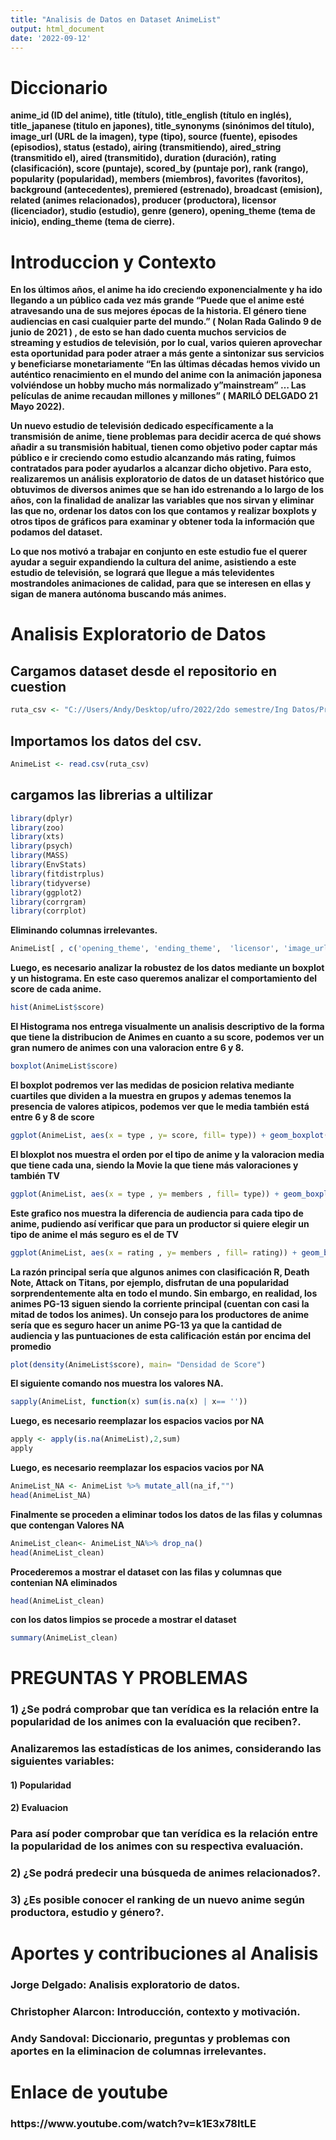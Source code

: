 ```yaml
---
title: "Analisis de Datos en Dataset AnimeList"
output: html_document
date: '2022-09-12'
---
```


# Diccionario 

**anime_id (ID del anime), title (título), title_english (título en inglés), title_japanese (titulo en japones), title_synonyms (sinónimos del título), image_url (URL de la imagen), type (tipo), source (fuente), episodes (episodios), status (estado), airing (transmitiendo), aired_string (transmitido el), aired (transmitido), duration (duración), rating (clasificación), score (puntaje), scored_by (puntaje por), rank (rango), popularity (popularidad), members (miembros), favorites (favoritos), background (antecedentes), premiered (estrenado), broadcast (emision), related (animes relacionados), producer (productora), licensor (licenciador), studio (estudio), genre (genero), opening_theme (tema de inicio), ending_theme (tema de cierre).**

# Introduccion y Contexto 

**En los últimos años, el anime ha ido creciendo exponencialmente y ha ido llegando a un público cada vez más grande “Puede que el anime esté atravesando una de sus mejores épocas de la historia. El género tiene audiencias en casi cualquier parte del mundo.” ( Nolan Rada Galindo 9 de junio de 2021 ) , de esto se han dado cuenta muchos servicios de streaming y estudios de televisión, por lo cual, varios quieren aprovechar esta oportunidad para poder atraer a más gente a sintonizar sus servicios y beneficiarse monetariamente “En las últimas décadas hemos vivido un auténtico renacimiento en el mundo del anime con la animación japonesa volviéndose un hobby mucho más normalizado y "mainstream" … Las películas de anime recaudan millones y millones” ( MARILÓ DELGADO 21 Mayo 2022).** 

**Un nuevo estudio de televisión dedicado específicamente a la transmisión de anime, tiene problemas para decidir acerca de qué shows añadir a su transmisión habitual, tienen como objetivo poder captar más público e ir creciendo como estudio alcanzando más rating, fuimos contratados para poder ayudarlos a alcanzar dicho objetivo. Para esto, realizaremos un análisis exploratorio de datos de un dataset histórico que obtuvimos de diversos animes que se han ido estrenando a lo largo de los años, con la finalidad de analizar las variables que nos sirvan y eliminar las que no, ordenar los datos con los que contamos y realizar boxplots y otros tipos de gráficos para examinar y obtener toda la información que podamos del dataset.** 

**Lo que nos motivó a trabajar en conjunto en este estudio fue el querer ayudar a seguir expandiendo la cultura del anime, asistiendo a este estudio de televisión, se logrará que llegue a más televidentes mostrandoles animaciones de calidad, para que se interesen en ellas y sigan de manera autónoma buscando más animes.**

# Analisis Exploratorio de Datos

## Cargamos dataset desde el repositorio en cuestion
```r
ruta_csv <- "C://Users/Andy/Desktop/ufro/2022/2do semestre/Ing Datos/Proyecto/Hito 1/AnimeList.csv/AnimeList.csv"
```

## Importamos los datos del csv.
```r
AnimeList <- read.csv(ruta_csv)
```

## cargamos las librerias a ultilizar
```r
library(dplyr)
library(zoo)
library(xts)
library(psych)
library(MASS)
library(EnvStats)
library(fitdistrplus)
library(tidyverse)
library(ggplot2)
library(corrgram)
library(corrplot)
```

**Eliminando columnas irrelevantes.**
```r
AnimeList[ , c('opening_theme', 'ending_theme',  'licensor', 'image_url', 'background' , 'title_english' , 'title_japanese' , 'title_synonyms')] <- list(NULL)
```

**Luego, es necesario analizar la robustez de los datos mediante un boxplot y un histograma. En este caso queremos analizar el comportamiento del score de cada anime.**

```r
hist(AnimeList$score)
```

**El Histograma nos entrega visualmente un analisis descriptivo de la forma que tiene la distribucion de Animes en cuanto a su score, podemos ver un gran numero de animes con una valoracion entre 6 y 8. **

```r
boxplot(AnimeList$score)
```
**El boxplot podremos ver las medidas de posicion relativa mediante cuartiles que dividen a la muestra en grupos y ademas tenemos la presencia de valores atipicos, podemos ver que le media también está entre 6 y 8 de score**

```r
ggplot(AnimeList, aes(x = type , y= score, fill= type)) + geom_boxplot()
```
**El bloxplot nos muestra el orden por el tipo de anime y la valoracion media que tiene cada una, siendo la Movie la que tiene más valoraciones y también TV**

```r
ggplot(AnimeList, aes(x = type , y= members , fill= type)) + geom_boxplot()
```
**Este grafico nos muestra la diferencia de audiencia para cada tipo de anime, pudiendo así verificar que para un productor si quiere elegir un tipo de anime el más seguro es el de TV**


```r
ggplot(AnimeList, aes(x = rating , y= members , fill= rating)) + geom_boxplot()
```
**La razón principal sería que algunos animes con clasificación R, Death Note, Attack on Titans, por ejemplo, disfrutan de una popularidad sorprendentemente alta en todo el mundo. Sin embargo, en realidad, los animes PG-13 siguen siendo la corriente principal (cuentan con casi la mitad de todos los animes). Un consejo para los productores de anime sería que es seguro hacer un anime PG-13 ya que la cantidad de audiencia y las puntuaciones de esta calificación están por encima del promedio**

```r
plot(density(AnimeList$score), main= "Densidad de Score")
```



**El siguiente comando nos muestra los valores NA.**
```r
sapply(AnimeList, function(x) sum(is.na(x) | x== ''))
```

**Luego, es necesario reemplazar los espacios vacios por NA**
```r
apply <- apply(is.na(AnimeList),2,sum)
apply
```

**Luego, es necesario reemplazar los espacios vacios por NA**

```r
AnimeList_NA <- AnimeList %>% mutate_all(na_if,"")
head(AnimeList_NA)
```

**Finalmente se proceden a eliminar todos los datos de las filas y columnas que contengan Valores NA**

```r
AnimeList_clean<- AnimeList_NA%>% drop_na()
head(AnimeList_clean)
```

**Procederemos a mostrar el dataset con las filas y columnas que contenian NA eliminados**
```r
head(AnimeList_clean)
```

**con los datos limpios se procede a mostrar el dataset**
```r
summary(AnimeList_clean)
```

# PREGUNTAS Y PROBLEMAS 

### 1)	¿Se podrá comprobar que tan verídica es la relación entre la popularidad de los animes con la evaluación que reciben?.

### Analizaremos las estadísticas de los animes, considerando las siguientes variables:

#### 1)	Popularidad
#### 2)	Evaluacion

### Para así poder comprobar que tan verídica es la relación entre la popularidad de los animes con su respectiva evaluación.

### 2)	¿Se podrá predecir una búsqueda de animes relacionados?.

### 3)	¿Es posible conocer el ranking de un nuevo anime según productora, estudio y género?.

# Aportes y contribuciones al Analisis
### Jorge Delgado: Analisis exploratorio de datos.
### Christopher Alarcon: Introducción, contexto y motivación.
### Andy Sandoval: Diccionario, preguntas y problemas con aportes en la eliminacion de columnas irrelevantes.

# Enlace de youtube

### https://www.youtube.com/watch?v=k1E3x78ItLE